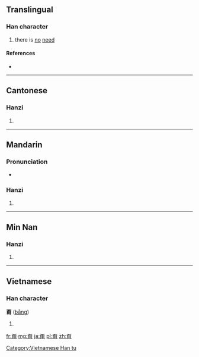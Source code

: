 ==Translingual==

===Han character===
{{Han char|rn=101|rad=用|as=04|sn=9|four=1022<sub>7</sub>|canj=一火月手 (MFBQ)}}

# there is [[no]] [[need]]

====References====
* {{Han ref|kx=0756.051|dkj=21713|dj=1166.060|hdz=10025.110|uh=752D|ud=29997|bh=ACC7|bd=44231}}

----

==Cantonese==

===Hanzi===
{{yue-hanzi|jyut=[[bang2]]|y=bang2}}

# {{defn|lang=yue|sort=用04}}

----

==Mandarin==

===Pronunciation===
* {{audio|Zh-béng.ogg|Audio}}

===Hanzi===
{{cmn-hanzi|pin=[[béng]] ([[beng2]]), [[qì]] ([[qi4]])|wg=peng<sup>2</sup>, ch'i<sup>4</sup>}}

# {{defn|lang=cmn|sort=用04}}

----

==Min Nan==

===Hanzi===
{{nan-hanzi|poj=bàng}}

# {{defn|lang=nan}}

----

==Vietnamese==

===Han character===
'''甭''' ([[bằng]])

# {{defn|lang=vi}}

[[Category:Vietnamese Han tu]]

[[fr:甭]]
[[mg:甭]]
[[ja:甭]]
[[pl:甭]]
[[zh:甭]]